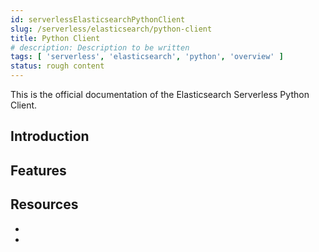 ```yaml
---
id: serverlessElasticsearchPythonClient
slug: /serverless/elasticsearch/python-client
title: Python Client
# description: Description to be written
tags: [ 'serverless', 'elasticsearch', 'python', 'overview' ]
status: rough content
---
```



<RoughContent />

This is the official documentation of the Elasticsearch Serverless Python Client.

## Introduction


## Features


## Resources

* <DocLink id="serverlessElasticsearchPythonGettingStarted" />
* <DocLink id="serverlessElasticsearchPythonApisReferences" />